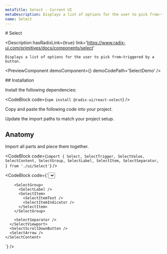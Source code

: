 ```yaml
---
metaTitle: Select - Current UI
metaDescription: Displays a list of options for the user to pick from—triggered by a button.
name: Select
---
```


<FlexGroup>
  # Select

  <Description
    hasRadixLink={true}
    link='https://www.radix-ui.com/primitives/docs/components/select'
  >
    Displays a list of options for the user to pick from—triggered by a button.
  </Description>
</FlexGroup>

<PreviewComponent demoComponent={<SelectDemo />} demoCodePath='SelectDemo' />

<FlexGroup>
## Installation

Install the following dependencies:

<CodeBlock code={`npm install @radix-ui/react-select`} />

Copy and paste the following code into your project.

<ComponentSource code='Select' />

Update the import paths to match your project setup.

## Anatomy

Import all parts and piece them together.

<CodeBlock
  code={`import {
  Select,
  SelectTrigger,
  SelectValue,
  SelectContent,
  SelectGroup,
  SelectLabel,
  SelectItem,
  SelectSeparator,
} from './ui/Select'`}
/>

<CodeBlock code={`<Select>
  <SelectTrigger>
    <SelectValue />
    <SelectIcon />
  </SelectTrigger>

  <SelectPortal>
    <SelectContent>
      <SelectScrollUpButton />
      <SelectViewport>
        <SelectItem>
          <SelectItemText />
          <SelectItemIndicator />
        </SelectItem>

        <SelectGroup>
          <SelectLabel />
          <SelectItem>
            <SelectItemText />
            <SelectItemIndicator />
          </SelectItem>
        </SelectGroup>

        <SelectSeparator />
      </SelectViewport>
      <SelectScrollDownButton />
      <SelectArrow />
    </SelectContent>
  </SelectPortal>

</Select>`} />
</FlexGroup>
